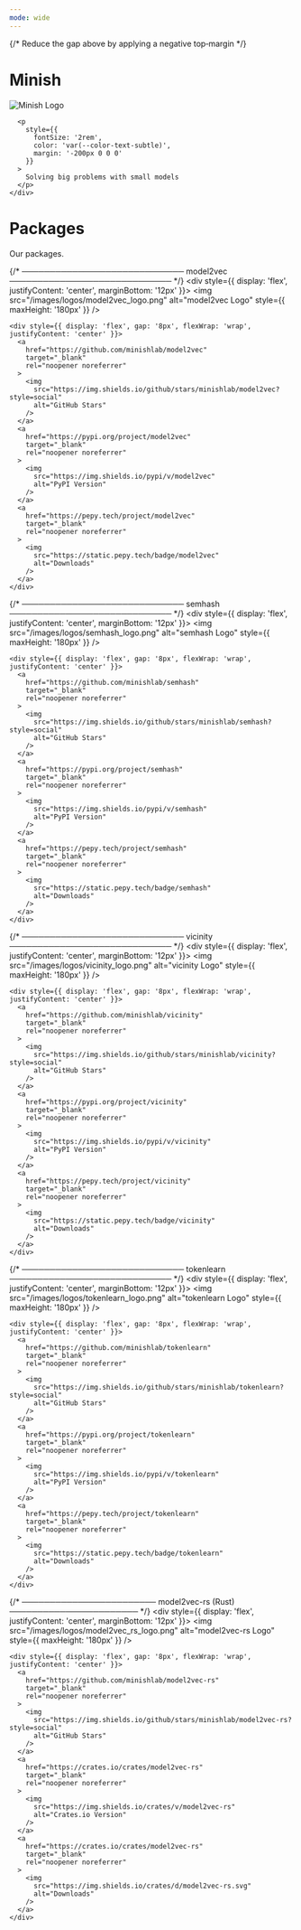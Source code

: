 ```yaml
---
mode: wide
---
```


{/* Reduce the gap above by applying a negative top‐margin */}
<div style={{ marginTop: '-14rem' }}>
  <div
    style={{
      display: 'flex',
      justifyContent: 'center',
      marginBottom: '32px'
    }}
  >
    <div
      style={{
        display: 'inline-flex',
        flexDirection: 'column',
        alignItems: 'center'
      }}
    >
      <div style={{ display: 'flex', alignItems: 'center', gap: '16px' }}>
        <h1
          className="logo-font"
          style={{ fontSize: '9rem', margin: 0 }}
        >
          Minish
        </h1>
        <img
          src="/logo/minish_logo.png"
          alt="Minish Logo"
          style={{ maxHeight: '180px' }}
        />
      </div>

      <p
        style={{
          fontSize: '2rem',
          color: 'var(--color-text-subtle)',
          margin: '-200px 0 0 0'
        }}
      >
        Solving big problems with small models
      </p>
    </div>
  </div>
</div>

# Packages

Our packages. 
<CardGroup cols={2}>

  {/* ───────────────────────────── model2vec ───────────────────────────── */}
  <Card href="/packages/model2vec/index">
    <div style={{ display: 'flex', justifyContent: 'center', marginBottom: '12px' }}>
      <img
        src="/images/logos/model2vec_logo.png"
        alt="model2vec Logo"
        style={{ maxHeight: '180px' }}
      />
    </div>

    <div style={{ display: 'flex', gap: '8px', flexWrap: 'wrap', justifyContent: 'center' }}>
      <a
        href="https://github.com/minishlab/model2vec"
        target="_blank"
        rel="noopener noreferrer"
      >
        <img
          src="https://img.shields.io/github/stars/minishlab/model2vec?style=social"
          alt="GitHub Stars"
        />
      </a>
      <a
        href="https://pypi.org/project/model2vec"
        target="_blank"
        rel="noopener noreferrer"
      >
        <img
          src="https://img.shields.io/pypi/v/model2vec"
          alt="PyPI Version"
        />
      </a>
      <a
        href="https://pepy.tech/project/model2vec"
        target="_blank"
        rel="noopener noreferrer"
      >
        <img
          src="https://static.pepy.tech/badge/model2vec"
          alt="Downloads"
        />
      </a>
    </div>
  </Card>

  {/* ───────────────────────────── semhash ───────────────────────────── */}
  <Card href="/packages/semhash/index">
    <div style={{ display: 'flex', justifyContent: 'center', marginBottom: '12px' }}>
      <img
        src="/images/logos/semhash_logo.png"
        alt="semhash Logo"
        style={{ maxHeight: '180px' }}
      />
    </div>

    <div style={{ display: 'flex', gap: '8px', flexWrap: 'wrap', justifyContent: 'center' }}>
      <a
        href="https://github.com/minishlab/semhash"
        target="_blank"
        rel="noopener noreferrer"
      >
        <img
          src="https://img.shields.io/github/stars/minishlab/semhash?style=social"
          alt="GitHub Stars"
        />
      </a>
      <a
        href="https://pypi.org/project/semhash"
        target="_blank"
        rel="noopener noreferrer"
      >
        <img
          src="https://img.shields.io/pypi/v/semhash"
          alt="PyPI Version"
        />
      </a>
      <a
        href="https://pepy.tech/project/semhash"
        target="_blank"
        rel="noopener noreferrer"
      >
        <img
          src="https://static.pepy.tech/badge/semhash"
          alt="Downloads"
        />
      </a>
    </div>
  </Card>

  {/* ───────────────────────────── vicinity ───────────────────────────── */}
  <Card href="/packages/vicinity/index">
    <div style={{ display: 'flex', justifyContent: 'center', marginBottom: '12px' }}>
      <img
        src="/images/logos/vicinity_logo.png"
        alt="vicinity Logo"
        style={{ maxHeight: '180px' }}
      />
    </div>

    <div style={{ display: 'flex', gap: '8px', flexWrap: 'wrap', justifyContent: 'center' }}>
      <a
        href="https://github.com/minishlab/vicinity"
        target="_blank"
        rel="noopener noreferrer"
      >
        <img
          src="https://img.shields.io/github/stars/minishlab/vicinity?style=social"
          alt="GitHub Stars"
        />
      </a>
      <a
        href="https://pypi.org/project/vicinity"
        target="_blank"
        rel="noopener noreferrer"
      >
        <img
          src="https://img.shields.io/pypi/v/vicinity"
          alt="PyPI Version"
        />
      </a>
      <a
        href="https://pepy.tech/project/vicinity"
        target="_blank"
        rel="noopener noreferrer"
      >
        <img
          src="https://static.pepy.tech/badge/vicinity"
          alt="Downloads"
        />
      </a>
    </div>
  </Card>

  {/* ───────────────────────────── tokenlearn ───────────────────────────── */}
  <Card href="/packages/tokenlearn/index">
    <div style={{ display: 'flex', justifyContent: 'center', marginBottom: '12px' }}>
      <img
        src="/images/logos/tokenlearn_logo.png"
        alt="tokenlearn Logo"
        style={{ maxHeight: '180px' }}
      />
    </div>

    <div style={{ display: 'flex', gap: '8px', flexWrap: 'wrap', justifyContent: 'center' }}>
      <a
        href="https://github.com/minishlab/tokenlearn"
        target="_blank"
        rel="noopener noreferrer"
      >
        <img
          src="https://img.shields.io/github/stars/minishlab/tokenlearn?style=social"
          alt="GitHub Stars"
        />
      </a>
      <a
        href="https://pypi.org/project/tokenlearn"
        target="_blank"
        rel="noopener noreferrer"
      >
        <img
          src="https://img.shields.io/pypi/v/tokenlearn"
          alt="PyPI Version"
        />
      </a>
      <a
        href="https://pepy.tech/project/tokenlearn"
        target="_blank"
        rel="noopener noreferrer"
      >
        <img
          src="https://static.pepy.tech/badge/tokenlearn"
          alt="Downloads"
        />
      </a>
    </div>
  </Card>

  {/* ──────────────────────── model2vec-rs (Rust) ─────────────────────── */}
  <Card href="/packages/model2vec-rs/index">
    <div style={{ display: 'flex', justifyContent: 'center', marginBottom: '12px' }}>
      <img
        src="/images/logos/model2vec_rs_logo.png"
        alt="model2vec-rs Logo"
        style={{ maxHeight: '180px' }}
      />
    </div>

    <div style={{ display: 'flex', gap: '8px', flexWrap: 'wrap', justifyContent: 'center' }}>
      <a
        href="https://github.com/minishlab/model2vec-rs"
        target="_blank"
        rel="noopener noreferrer"
      >
        <img
          src="https://img.shields.io/github/stars/minishlab/model2vec-rs?style=social"
          alt="GitHub Stars"
        />
      </a>
      <a
        href="https://crates.io/crates/model2vec-rs"
        target="_blank"
        rel="noopener noreferrer"
      >
        <img
          src="https://img.shields.io/crates/v/model2vec-rs"
          alt="Crates.io Version"
        />
      </a>
      <a
        href="https://crates.io/crates/model2vec-rs"
        target="_blank"
        rel="noopener noreferrer"
      >
        <img
          src="https://img.shields.io/crates/d/model2vec-rs.svg"
          alt="Downloads"
        />
      </a>
    </div>
  </Card>

</CardGroup>

